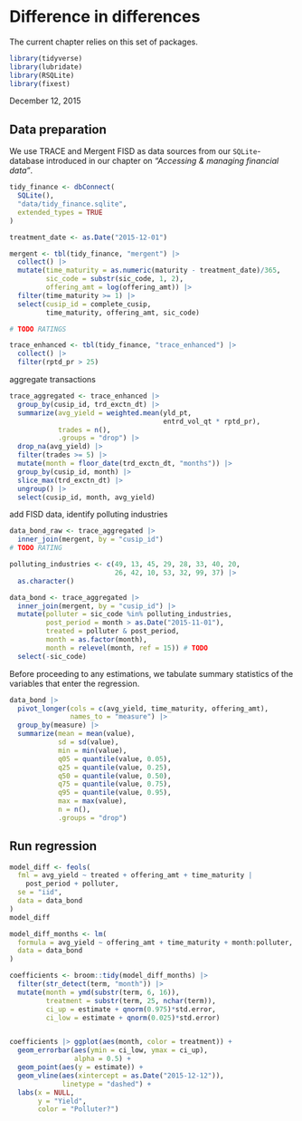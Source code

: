 # Difference in differences

The current chapter relies on this set of packages. 
```r
library(tidyverse)
library(lubridate)
library(RSQLite)
library(fixest)
```

December 12, 2015

## Data preparation

We use TRACE and Mergent FISD as data sources from our `SQLite`-database introduced in our chapter on *"Accessing & managing financial data"*. \index{Data!CRSP}\index{Data!Compustat}

```r
tidy_finance <- dbConnect(
  SQLite(), 
  "data/tidy_finance.sqlite",
  extended_types = TRUE
)

treatment_date <- as.Date("2015-12-01")

mergent <- tbl(tidy_finance, "mergent") |> 
  collect() |> 
  mutate(time_maturity = as.numeric(maturity - treatment_date)/365,
         sic_code = substr(sic_code, 1, 2),
         offering_amt = log(offering_amt)) |> 
  filter(time_maturity >= 1) |> 
  select(cusip_id = complete_cusip, 
         time_maturity, offering_amt, sic_code)

# TODO RATINGS

trace_enhanced <- tbl(tidy_finance, "trace_enhanced") |>
  collect() |> 
  filter(rptd_pr > 25)
```

aggregate transactions

```r
trace_aggregated <- trace_enhanced |> 
  group_by(cusip_id, trd_exctn_dt) |> 
  summarize(avg_yield = weighted.mean(yld_pt, 
                                      entrd_vol_qt * rptd_pr),
            trades = n(), 
            .groups = "drop") |> 
  drop_na(avg_yield) |> 
  filter(trades >= 5) |> 
  mutate(month = floor_date(trd_exctn_dt, "months")) |> 
  group_by(cusip_id, month) |> 
  slice_max(trd_exctn_dt) |> 
  ungroup() |> 
  select(cusip_id, month, avg_yield)
```

add FISD data, identify polluting industries

```r
data_bond_raw <- trace_aggregated |> 
  inner_join(mergent, by = "cusip_id")
# TODO RATING
```

```r
polluting_industries <- c(49, 13, 45, 29, 28, 33, 40, 20, 
                          26, 42, 10, 53, 32, 99, 37) |> 
  as.character()

data_bond <- trace_aggregated |> 
  inner_join(mergent, by = "cusip_id") |> 
  mutate(polluter = sic_code %in% polluting_industries,
         post_period = month > as.Date("2015-11-01"),
         treated = polluter & post_period,
         month = as.factor(month),
         month = relevel(month, ref = 15)) # TODO
  select(-sic_code)
```

Before proceeding to any estimations, we tabulate summary statistics of the variables that enter the regression.\index{Summary statistics}

```r
data_bond |>
  pivot_longer(cols = c(avg_yield, time_maturity, offering_amt), 
               names_to = "measure") |> 
  group_by(measure) |>
  summarize(mean = mean(value),
            sd = sd(value),
            min = min(value),
            q05 = quantile(value, 0.05),
            q25 = quantile(value, 0.25),
            q50 = quantile(value, 0.50),
            q75 = quantile(value, 0.75),
            q95 = quantile(value, 0.95),
            max = max(value),
            n = n(),
            .groups = "drop")
```

## Run regression

```r
model_diff <- feols(
  fml = avg_yield ~ treated + offering_amt + time_maturity | 
    post_period + polluter,
  se = "iid",
  data = data_bond
)
model_diff
```

```r
model_diff_months <- lm(
  formula = avg_yield ~ offering_amt + time_maturity + month:polluter,
  data = data_bond
)

coefficients <- broom::tidy(model_diff_months) |> 
  filter(str_detect(term, "month")) |> 
  mutate(month = ymd(substr(term, 6, 16)),
         treatment = substr(term, 25, nchar(term)),
         ci_up = estimate + qnorm(0.975)*std.error,
         ci_low = estimate + qnorm(0.025)*std.error)


coefficients |> ggplot(aes(month, color = treatment)) +
  geom_errorbar(aes(ymin = ci_low, ymax = ci_up),
                alpha = 0.5) +
  geom_point(aes(y = estimate)) +
  geom_vline(aes(xintercept = as.Date("2015-12-12")),
             linetype = "dashed") +
  labs(x = NULL,
       y = "Yield",
       color = "Polluter?")
```

